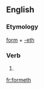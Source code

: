 ==English==

===Etymology===
[[form]] + [[-eth]]

===Verb===
{{infl|en|verb form}}

# {{archaic third-person singular of|form}}

[[fr:formeth]]